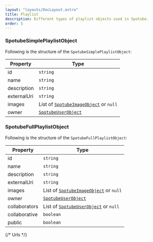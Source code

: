 ```yaml
---
layout: "layouts/DocLayout.astro"
title: Playlist
description: Different types of playlist objects used in Spotube.
order: 5
---
```


### SpotubeSimplePlaylistObject

Following is the structure of the `SpotubeSimplePlaylistObject`:

| Property    | Type                                                         |
| ----------- | ------------------------------------------------------------ |
| id          | `string`                                                     |
| name        | `string`                                                     |
| description | `string`                                                     |
| externalUri | `string`                                                     |
| images      | List of [`SpotubeImageObject`][SpotubeImageObject] or `null` |
| owner       | [`SpotubeUserObject`][SpotubeUserObject]                     |

### SpotubeFullPlaylistObject

Following is the structure of the `SpotubeFullPlaylistObject`:

| Property      | Type                                                         |
| ------------- | ------------------------------------------------------------ |
| id            | `string`                                                     |
| name          | `string`                                                     |
| description   | `string`                                                     |
| externalUri   | `string`                                                     |
| images        | List of [`SpotubeImageObject`][SpotubeImageObject] or `null` |
| owner         | [`SpotubeUserObject`][SpotubeUserObject]                     |
| collaborators | List of [`SpotubeUserObject`][SpotubeUserObject] or `null`   |
| collaborative | `boolean`                                                    |
| public        | `boolean`                                                    |

{/* Urls */}

[SpotubeImageObject]: /docs/models/spotube-image-object
[SpotubeUserObject]: /docs/models/spotube-simple-user-object
